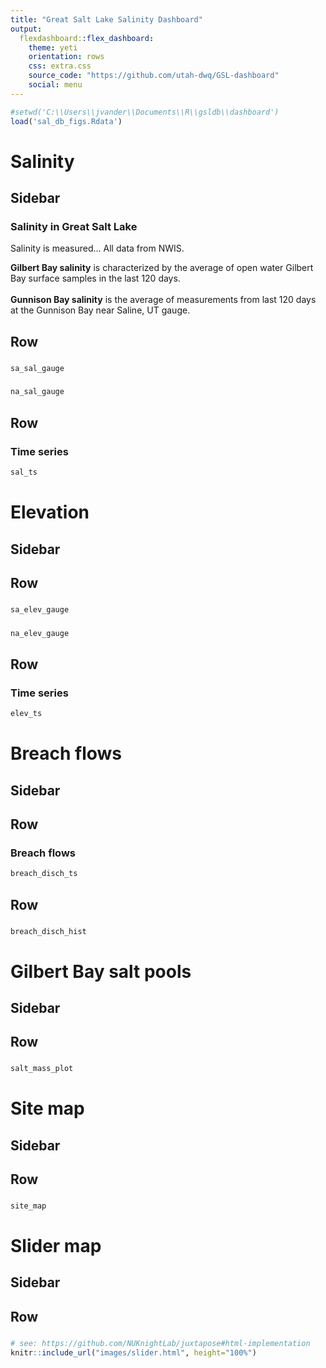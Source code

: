 ```yaml
---
title: "Great Salt Lake Salinity Dashboard"
output: 
  flexdashboard::flex_dashboard:
    theme: yeti
    orientation: rows
    css: extra.css
    source_code: "https://github.com/utah-dwq/GSL-dashboard"
    social: menu
---
```


```r
#setwd('C:\\Users\\jvander\\Documents\\R\\gsldb\\dashboard')
load('sal_db_figs.Rdata') 
```

# Salinity
Sidebar {.sidebar data-width=300}
-------------------------------------

### Salinity in Great Salt Lake
Salinity is measured... All data from NWIS. 

**Gilbert Bay salinity** is characterized by the average of open water Gilbert Bay surface samples in the last 120 days.  
<br>
**Gunnison Bay salinity** is the average of measurements from last 120 days at the Gunnison Bay near Saline, UT gauge.


Row
-----------------------------------------------------------------------
### 
```r
sa_sal_gauge
```

### 
```r
na_sal_gauge
```


Row
-----------------------------------------------------------------------

### Time series
```r
sal_ts
```



# Elevation
Sidebar {.sidebar data-width=300}
-------------------------------------


Row
-----------------------------------------------------------------------
### 
```r
sa_elev_gauge
```

### 
```r
na_elev_gauge
```


Row
-----------------------------------------------------------------------

### Time series
```r
elev_ts
```




# Breach flows
Sidebar {.sidebar data-width=300}
-------------------------------------

Row
-----------------------------------------------------------------------
### Breach flows
```r
breach_disch_ts
```

Row
-----------------------------------------------------------------------
### 
```r
breach_disch_hist
```




# Gilbert Bay salt pools
Sidebar {.sidebar data-width=300}
-------------------------------------


Row
-----------------------------------------------------------------------
###
```r
salt_mass_plot
```


# Site map
Sidebar {.sidebar data-width=300}
-------------------------------------


Row
-----------------------------------------------------------------------
###
```r
site_map
```



# Slider map
Sidebar {.sidebar data-width=300}
-------------------------------------

Row
-----------------------------------------------------------------------
###
```r
# see: https://github.com/NUKnightLab/juxtapose#html-implementation
knitr::include_url("images/slider.html", height="100%")
```



<style>
body:after {
content: url(www/deq_dwq_logo.png);
position: fixed;
bottom: 0.5em;
left: 0.5em;
}
</style>








